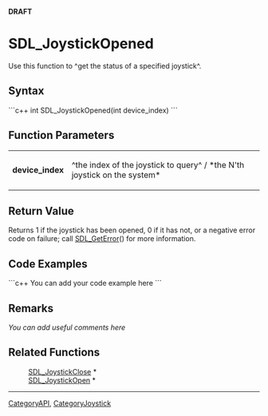 <!-- # page was renamed from SDL_JoystickOpened -->
<!-- pragma section-numbers off -->
<!-- pragma disable-camelcase -->
'''DRAFT'''

= SDL_JoystickOpened =
Use this function to ^get the status of a specified joystick^.


== Syntax ==
```c++
int SDL_JoystickOpened(int device_index)
```

== Function Parameters ==
{|
|'''device_index'''
|^the index of the joystick to query^ / *the N'th joystick on the system*
|}

== Return Value ==
Returns 1 if the joystick has been opened, 0 if it has not, or a negative error code on failure; call [[SDL_GetError]]() for more information.

== Code Examples ==
```c++
You can add your code example here
```

== Remarks ==
''You can add useful comments here''

== Related Functions ==
:[[SDL_JoystickClose]] *
:[[SDL_JoystickOpen]] *

----
[[CategoryAPI]], [[CategoryJoystick]]
